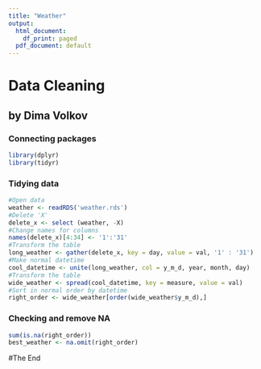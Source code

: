 ---
title: "Weather"
output:
  html_document:
    df_print: paged
  pdf_document: default
---

# Data Cleaning
## by Dima Volkov

### Connecting packages
```{r}
library(dplyr)
library(tidyr)
```



### Tidying data

```{r}
#Open data
weather <- readRDS('weather.rds')
#Delete 'X'
delete_x <- select (weather, -X)
#Change names for columns
names(delete_x)[4:34] <- '1':'31'
#Transform the table
long_weather <- gather(delete_x, key = day, value = val, '1' : '31')
#Make normal datetime
cool_datetime <- unite(long_weather, col = y_m_d, year, month, day)
#Transform the table
wide_weather <- spread(cool_datetime, key = measure, value = val)
#Sort in normal order by datetime
right_order <- wide_weather[order(wide_weather$y_m_d),]
```

### Checking and remove NA

```{r}
sum(is.na(right_order))
best_weather <- na.omit(right_order)
```
#The End
